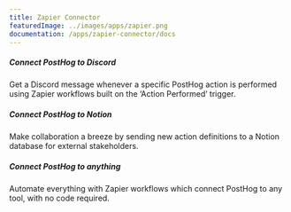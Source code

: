 ```yaml
---
title: Zapier Connector
featuredImage: ../images/apps/zapier.png
documentation: /apps/zapier-connector/docs
---
```


<Section
    divider={false}
    title="Connect PostHog to 4,000+ other tools with Zapier, from Notion and Google Sheets to Slack and Mailchimp."
    size="full"
    cols={3}
>
    <div>
        <h5>Connect PostHog to Discord</h5>
        <p>Get a Discord message whenever a specific PostHog action is performed using Zapier workflows built on the ‘Action Performed’ trigger.</p>
    </div>
    <div>
        <h5>Connect PostHog to Notion</h5>
        <p>Make collaboration a breeze by sending new action definitions to a Notion database for external stakeholders.</p>
    </div>
    <div>
        <h5>Connect PostHog to anything</h5>
        <p>Automate everything with Zapier workflows which connect PostHog to any tool, with no code required.</p>
    </div>
</Section>

<TutorialsSlider topic="zapier" />

<Documentation />